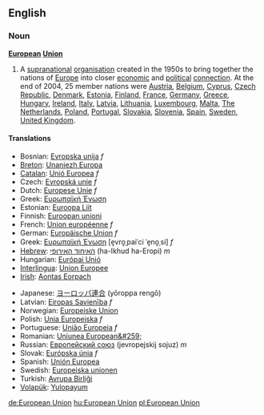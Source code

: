 ==English==

===Noun===
{{wikipedia}}
'''[[European]] [[Union]]'''
# A [[supranational]] [[organisation]] created in the 1950s to bring together the nations of [[Europe]] into closer [[economic]] and [[political]] [[connection]]. At the end of 2004, 25 member nations were [[Austria]], [[Belgium]], [[Cyprus]], [[Czech Republic]], [[Denmark]], [[Estonia]], [[Finland]], [[France]], [[Germany]], [[Greece]], [[Hungary]], [[Ireland]], [[Italy]], [[Latvia]], [[Lithuania]], [[Luxembourg]], [[Malta]], [[The Netherlands]], [[Poland]], [[Portugal]], [[Slovakia]], [[Slovenia]], [[Spain]], [[Sweden]], [[United Kingdom]].

====Translations====
{{top}}
*Bosnian: [[Evropska unija]] ''f''
*[[Breton]]: [[Unaniezh Europa]]
*[[Catalan]]: [[Unió Europea]] ''f''
*Czech: [[Εvropská unie]] ''f''
*Dutch: [[Europese Unie]] ''f''
*Greek: [[Ευρωπαϊκή Ένωση]]
*Estonian: [[Euroopa Liit]]
*Finnish: [[Euroopan unioni]]
*French: [[Union européenne]] ''f''
*German: [[Europäische Union]] ''f''
*Greek: [[Ευρωπαϊκή Ένωση]] [e̞vro̞ˌpaiˈci ˈe̞no̞ˌsi] ''f''
*[[Hebrew]]: [[האיחוד האירופי]] (ha-Ikhud ha-Eropi) ''m''
*Hungarian: [[Európai Unió]]
*[[Interlingua]]: [[Union Europee]]
*[[Irish]]: [[Aontas Eorpach]]
{{mid}}
*Japanese: [[ヨーロッパ連合]] (yōroppa rengō)
*Latvian: [[Eiropas Savienība]] ''f''
*Norwegian: [[Europeiske Union]]
*Polish: [[Unia Europejska]] ''f''
*Portuguese: [[União Europeia]] ''f''
*Romanian: [[Uniunea European&#259;]]
*Russian: [[Европейский союз]] (jevropejskij sojuz) ''m''
*Slovak: [[Európska únia]] ''f''
*Spanish: [[Unión Europea]]
*Swedish: [[Europeiska unionen]]
*Turkish: [[Avrupa Birliği]]
*[[Volapük]]: [[Yulopayum]]
{{bottom}}

[[de:European Union]]
[[hu:European Union]]
[[pl:European Union]]